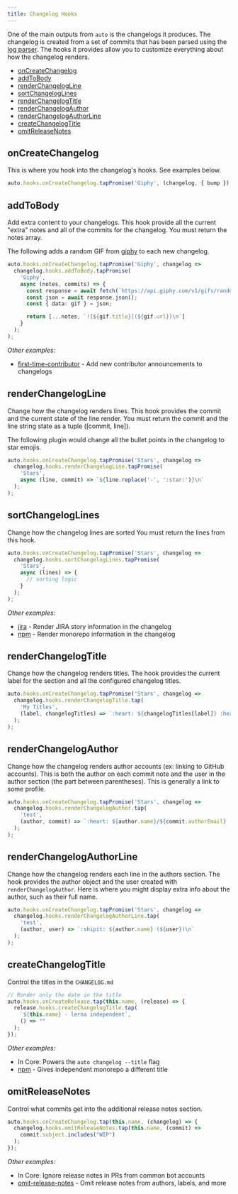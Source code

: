 ```yaml
---
title: Changelog Hooks
---
```


One of the main outputs from `auto` is the changelogs it produces.
The changelog is created from a set of commits that has been parsed using the [log parser](./log-parse-hooks).
The hooks it provides allow you to customize everything about how the changelog renders.

- [onCreateChangelog](#oncreatechangelog)
- [addToBody](#addtobody)
- [renderChangelogLine](#renderchangelogline)
- [sortChangelogLines](#sortchangeloglines)
- [renderChangelogTitle](#renderchangelogtitle)
- [renderChangelogAuthor](#renderchangelogauthor)
- [renderChangelogAuthorLine](#renderchangelogauthorline)
- [createChangelogTitle](#createchangelogtitle)
- [omitReleaseNotes](#omitreleasenotes)

## onCreateChangelog

This is where you hook into the changelog's hooks.
See examples below.

```ts
auto.hooks.onCreateChangelog.tapPromise('Giphy', (changelog, { bump }) => {});
```

## addToBody

Add extra content to your changelogs.
This hook provide all the current "extra" notes and all of the commits for the changelog.
You must return the notes array.

The following adds a random GIF from [giphy](https://giphy.com) to each new changelog.

```ts
auto.hooks.onCreateChangelog.tapPromise('Giphy', changelog =>
  changelog.hooks.addToBody.tapPromise(
    'Giphy',
    async (notes, commits) => {
      const response = await fetch(`https://api.giphy.com/v1/gifs/random?api_key=${process.env.GIPHY_KEY}`);
      const json = await response.json();
      const { data: gif } = json;

      return [...notes, `![${gif.title}](${gif.url})\n`]
    }
  );
);
```

_Other examples:_

- [first-time-contributor](../generated/first-time-contributor) - Add new contributor announcements to changelogs

## renderChangelogLine

Change how the changelog renders lines.
This hook provides the commit and the current state of the line render.
You must return the commit and the line string state as a tuple ([commit, line]).

The following plugin would change all the bullet points in the changelog to star emojis.

```ts
auto.hooks.onCreateChangelog.tapPromise('Stars', changelog =>
  changelog.hooks.renderChangelogLine.tapPromise(
    'Stars',
    async (line, commit) => `${line.replace('-', ':star:')}\n`
  );
);
```

## sortChangelogLines

Change how the changelog lines are sorted
You must return the lines from this hook.

```ts
auto.hooks.onCreateChangelog.tapPromise('Stars', changelog =>
  changelog.hooks.sortChangelogLines.tapPromise(
    'Stars',
    async (lines) => {
      // sorting logic
    }
  );
);
```

_Other examples:_

- [jira](../generated/jira) - Render JIRA story information in the changelog
- [npm](../generated/npm) - Render monorepo information in the changelog

## renderChangelogTitle

Change how the changelog renders titles.
The hook provides the current label for the section and all the configured changelog titles.

```ts
auto.hooks.onCreateChangelog.tapPromise('Stars', changelog =>
  changelog.hooks.renderChangelogTitle.tap(
    'My Titles',
    (label, changelogTitles) => `:heart: ${changelogTitles[label]} :heart:`
  );
);
```

## renderChangelogAuthor

Change how the changelog renders author accounts (ex: linking to GitHub accounts).
This is both the author on each commit note and the user in the author section (the part between parentheses).
This is generally a link to some profile.

```ts
auto.hooks.onCreateChangelog.tapPromise('Stars', changelog =>
  changelog.hooks.renderChangelogAuthor.tap(
    'test',
    (author, commit) => `:heart: ${author.name}/${commit.authorEmail} :heart:`
  );
);
```

## renderChangelogAuthorLine

Change how the changelog renders each line in the authors section.
The hook provides the author object and the user created with `renderChangelogAuthor`.
Here is where you might display extra info about the author, such as their full name.

```ts
auto.hooks.onCreateChangelog.tapPromise('Stars', changelog =>
  changelog.hooks.renderChangelogAuthorLine.tap(
    'test',
    (author, user) => `:shipit: ${author.name} (${user})\n`
  );
);
```

## createChangelogTitle

Control the titles in the `CHANGELOG.md`

```ts
// Render only the date in the title
auto.hooks.onCreateRelease.tap(this.name, (release) => {
  release.hooks.createChangelogTitle.tap(
    `${this.name} - lerna independent`,
    () => ""
  );
});
```

_Other examples:_

- In Core: Powers the `auto changelog --title` flag
- [npm](../generated/npm) - Gives independent monorepo a different title

## omitReleaseNotes

Control what commits get into the additional release notes section.

```ts
auto.hooks.onCreateChangelog.tap(this.name, (changelog) => {
  changelog.hooks.omitReleaseNotes.tap(this.name, (commit) =>
    commit.subject.includes("WIP")
  );
});
```

_Other examples:_

- In Core: Ignore release notes in PRs from common bot accounts
- [omit-release-notes](../generated/omit-release-notes) - Omit release notes from authors, labels, and more
